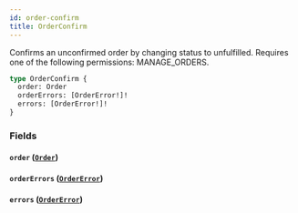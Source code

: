 ```yaml
---
id: order-confirm
title: OrderConfirm
---
```



Confirms an unconfirmed order by changing status to unfulfilled. Requires one of the following permissions: MANAGE_ORDERS.

```graphql
type OrderConfirm {
  order: Order
  orderErrors: [OrderError!]!
  errors: [OrderError!]!
}
```


### Fields

#### `order` ([`Order`](../../../developer/api-reference/objects/order))




#### `orderErrors` ([`OrderError`](../../../developer/api-reference/objects/order-error))




#### `errors` ([`OrderError`](../../../developer/api-reference/objects/order-error))






